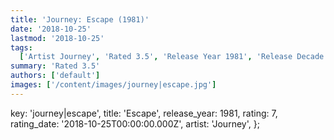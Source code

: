 ```yaml
---
title: 'Journey: Escape (1981)'
date: '2018-10-25'
lastmod: '2018-10-25'
tags:
  ['Artist Journey', 'Rated 3.5', 'Release Year 1981', 'Release Decade 1980']
summary: 'Rated 3.5'
authors: ['default']
images: ['/content/images/journey|escape.jpg']
---
```


  key: 'journey|escape',
  title: 'Escape',
  release_year: 1981,
  rating: 7,
  rating_date: '2018-10-25T00:00:00.000Z',
  artist: 'Journey',
};

<MusicRating data={data} />
